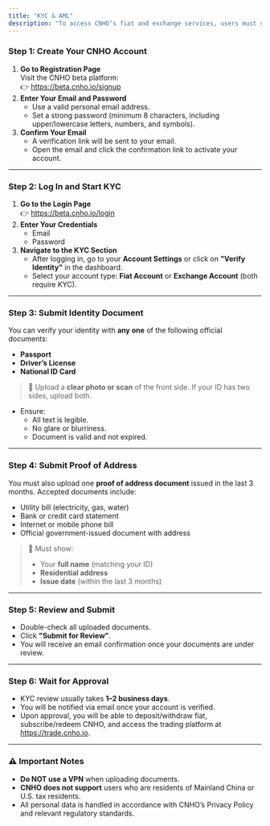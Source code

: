 ```yaml
---
title: "KYC & AML"
description: "To access CNHO’s fiat and exchange services, users must complete identity verification (KYC). This guide walks you through the full process—from email registration to submitting your ID and proof of address."
---
```


### **Step 1: Create Your CNHO Account**

1. **Go to Registration Page**\
   Visit the CNHO beta platform:\
   👉 https://beta.cnho.io/signup
2. **Enter Your Email and Password**
   - Use a valid personal email address.
   - Set a strong password (minimum 8 characters, including upper/lowercase letters, numbers, and symbols).
3. **Confirm Your Email**
   - A verification link will be sent to your email.
   - Open the email and click the confirmation link to activate your account.

---

### **Step 2: Log In and Start KYC**

1. **Go to the Login Page**\
   👉 https://beta.cnho.io/login
2. **Enter Your Credentials**
   - Email
   - Password
3. **Navigate to the KYC Section**
   - After logging in, go to your **Account Settings** or click on **"Verify Identity"** in the dashboard.
   - Select your account type: **Fiat Account** or **Exchange Account** (both require KYC).

---

### **Step 3: Submit Identity Document**

You can verify your identity with **any one** of the following official documents:

- **Passport**
- **Driver’s License**
- **National ID Card**

> 📸 Upload a **clear photo or scan** of the front side. If your ID has two sides, upload both.

- Ensure:
  - All text is legible.
  - No glare or blurriness.
  - Document is valid and not expired.

---

### **Step 4: Submit Proof of Address**

You must also upload one **proof of address document** issued in the last 3 months. Accepted documents include:

- Utility bill (electricity, gas, water)
- Bank or credit card statement
- Internet or mobile phone bill
- Official government-issued document with address

> 📎 Must show:
>
> - Your **full name** (matching your ID)
> - **Residential address**
> - **Issue date** (within the last 3 months)

---

### **Step 5: Review and Submit**

- Double-check all uploaded documents.
- Click **"Submit for Review"**.
- You will receive an email confirmation once your documents are under review.

---

### **Step 6: Wait for Approval**

- KYC review usually takes **1–2 business days**.
- You will be notified via email once your account is verified.
- Upon approval, you will be able to deposit/withdraw fiat, subscribe/redeem CNHO, and access the trading platform at https://trade.cnho.io.

---

### ⚠️ Important Notes

- **Do NOT use a VPN** when uploading documents.
- **CNHO does not support** users who are residents of Mainland China or U.S. tax residents.
- All personal data is handled in accordance with CNHO’s Privacy Policy and relevant regulatory standards.